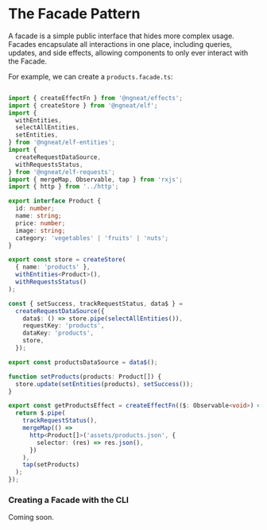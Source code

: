 # The Facade Pattern

A facade is a simple public interface that hides more complex usage. Facades encapsulate all interactions in one place, including queries, updates, and side effects, allowing components to only ever interact with the Facade.

For example, we can create a `products.facade.ts`:

```ts title="products.facade.ts"

import { createEffectFn } from '@ngneat/effects';
import { createStore } from '@ngneat/elf';
import {
  withEntities,
  selectAllEntities,
  setEntities,
} from '@ngneat/elf-entities';
import {
  createRequestDataSource,
  withRequestsStatus,
} from '@ngneat/elf-requests';
import { mergeMap, Observable, tap } from 'rxjs';
import { http } from '../http';

export interface Product {
  id: number;
  name: string;
  price: number;
  image: string;
  category: 'vegetables' | 'fruits' | 'nuts';
}

export const store = createStore(
  { name: 'products' },
  withEntities<Product>(),
  withRequestsStatus()
);

const { setSuccess, trackRequestStatus, data$ } =
  createRequestDataSource({
    data$: () => store.pipe(selectAllEntities()),
    requestKey: 'products',
    dataKey: 'products',
    store,
  });

export const productsDataSource = data$();

function setProducts(products: Product[]) {
  store.update(setEntities(products), setSuccess());
}

export const getProductsEffect = createEffectFn(($: Observable<void>) => {
  return $.pipe(
    trackRequestStatus(),
    mergeMap(() =>
      http<Product[]>('assets/products.json', {
        selector: (res) => res.json(),
      })
    ),
    tap(setProducts)
  );
});

```

### Creating a Facade with the CLI

Coming soon.